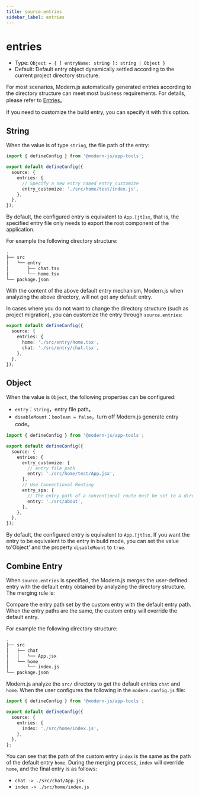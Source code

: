 ```yaml
---
title: source.entries
sidebar_label: entries
---
```

# entries

- Type: `Object = { [ entryName: string ]: string | Object }`
- Default: Default entry object dynamically settled according to the current project directory structure.

For most scenarios, Modern.js automatically generated entries according to the directory structure can meet most business requirements. For details, please refer to [Entries](/guides/concept/entries)。

If you need to customize the build entry, you can specify it with this option.

## String

When the value is of type `string`, the file path of the entry:

```ts title="modern.config.ts"
import { defineConfig } from '@modern-js/app-tools';

export default defineConfig({
  source: {
    entries: {
      // Specify a new entry named entry_customize
      entry_customize: './src/home/test/index.js',
    },
  },
});
```

By default, the configured entry is equivalent to `App.[jt]sx`, that is, the specified entry file only needs to export the root component of the application.

For example the following directory structure:

```bash
.
├── src
│   └── entry
│       ├── chat.tsx
│       └── home.tsx
└── package.json
```

With the content of the above default entry mechanism, Modern.js when analyzing the above directory, will not get any default entry.

In cases where you do not want to change the directory structure (such as project migration), you can customize the entry through `source.entries`:

```ts title="modern.config.js"
export default defineConfig({
  source: {
    entries: {
      home: './src/entry/home.tsx',
      chat: './src/entry/chat.tsx',
    },
  },
});
```

## Object

When the value is `Object`, the following properties can be configured:

- `entry`：`string`，entry file path。
- `disableMount`：`boolean = false`，turn off Modern.js generate entry code。

```ts title="modern.config.ts"
import { defineConfig } from '@modern-js/app-tools';

export default defineConfig({
  source: {
    entries: {
      entry_customize: {
        // entry file path
        entry: './src/home/test/App.jsx',
      },
      // Use Conventional Routing
      entry_spa: {
        // The entry path of a conventional route must be set to a directory
        entry: './src/about',
      },
    },
  },
});
```

By default, the configured entry is equivalent to `App.[jt]sx`. If you want the entry to be equivalent to the entry in build mode, you can set the value to'Object' and the property `disableMount` to `true`.

## Combine Entry

When `source.entries` is specified, the Modern.js merges the user-defined entry with the default entry obtained by analyzing the directory structure. The merging rule is:

Compare the entry path set by the custom entry with the default entry path. When the entry paths are the same, the custom entry will override the default entry.

For example the following directory structure:

```bash
.
├── src
│   ├── chat
│   │   └── App.jsx
│   └── home
│       └── index.js
└── package.json
```

Modern.js analyze the `src/` directory to get the default entries `chat` and `home`. When the user configures the following in the `modern.config.js` file:

```ts title="modern.config.ts"
import { defineConfig } from '@modern-js/app-tools';

export default defineConfig({
  source: {
    entries: {
      index: './src/home/index.js',
    },
  },
};
```

You can see that the path of the custom entry `index` is the same as the path of the default entry `home`. During the merging process, `index` will override `home`, and the final entry is as follows:

- `chat -> ./src/chat/App.jsx`
- `index -> ./src/home/index.js`
